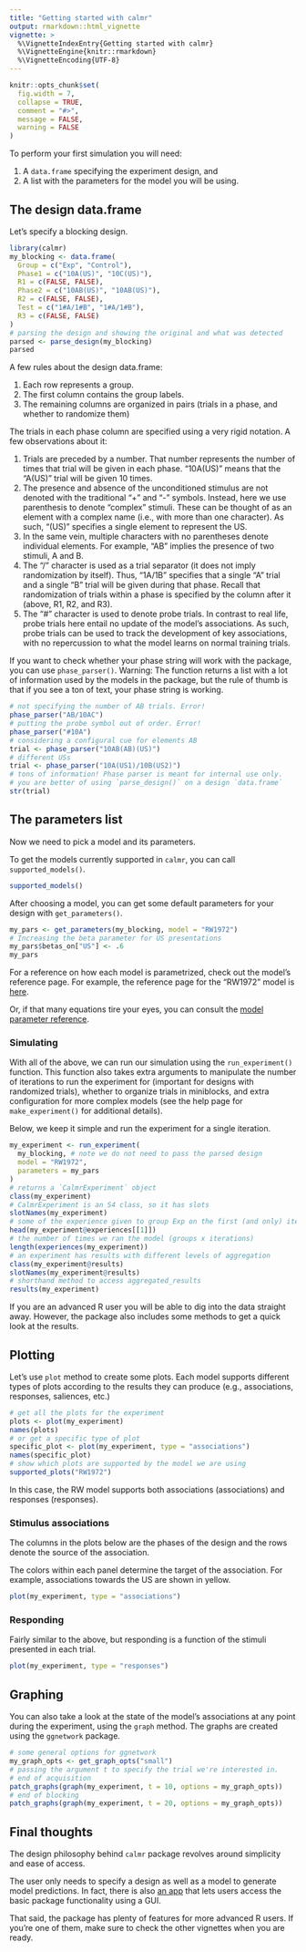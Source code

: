 ```yaml
---
title: "Getting started with calmr"
output: rmarkdown::html_vignette
vignette: >
  %\VignetteIndexEntry{Getting started with calmr}
  %\VignetteEngine{knitr::rmarkdown}
  %\VignetteEncoding{UTF-8}
---
```


```R
knitr::opts_chunk$set(
  fig.width = 7,
  collapse = TRUE,
  comment = "#>",
  message = FALSE,
  warning = FALSE
)
```

To perform your first simulation you will need:

1. A `data.frame` specifying the experiment design, and
2. A list with the parameters for the model you will be using.

## The design data.frame

Let's specify a blocking design.

```r
library(calmr)
my_blocking <- data.frame(
  Group = c("Exp", "Control"),
  Phase1 = c("10A(US)", "10C(US)"),
  R1 = c(FALSE, FALSE),
  Phase2 = c("10AB(US)", "10AB(US)"),
  R2 = c(FALSE, FALSE),
  Test = c("1#A/1#B", "1#A/1#B"),
  R3 = c(FALSE, FALSE)
)
# parsing the design and showing the original and what was detected
parsed <- parse_design(my_blocking)
parsed
```


A few rules about the design data.frame:

1. Each row represents a group.
2. The first column contains the group labels.
3. The remaining columns are organized in pairs (trials in a phase, and whether to randomize them)

The trials in each phase column are specified using a very rigid notation. A few observations about it:

1. Trials are preceded by a number. That number represents 
the number of times that trial will be given in each phase. 
"10A(US)" means that the "A(US)" trial will be given 10 times.
2. The presence and absence of the unconditioned stimulus are 
not denoted with the traditional "+" and "-" symbols. Instead, 
here we use parenthesis to denote "complex" stimuli. These can 
be thought of as an element with a complex name (i.e., with 
more than one character). As such, "(US)" specifies a single 
element to represent the US.
3. In the same vein, multiple characters with no parentheses 
denote individual elements.
For example, "AB" implies the presence of two stimuli, A and B.
4. The "/" character is used as a trial separator 
(it does not imply randomization by itself). 
Thus, "1A/1B" specifies that a single "A" trial 
and a single "B" trial will be given during that phase. 
Recall that randomization of trials within a phase is 
specified by the column after it (above, R1, R2, and R3).
5. The "#" character is used to denote probe trials. 
In contrast to real life, probe trials here entail no 
update of the model's associations. As such, 
probe trials can be used to track the development 
of key associations, with no repercussion to what 
the model learns on normal training trials.

If you want to check whether your phase string will work with the package, 
you can use `phase_parser()`.
Warning: The function returns a list with a lot of information used by the models in the package, 
but the rule of thumb is that if you see a ton of text, your phase string is working.

```r
# not specifying the number of AB trials. Error!
phase_parser("AB/10AC")
# putting the probe symbol out of order. Error!
phase_parser("#10A")
# considering a configural cue for elements AB
trial <- phase_parser("10AB(AB)(US)")
# different USs
trial <- phase_parser("10A(US1)/10B(US2)")
# tons of information! Phase parser is meant for internal use only.
# you are better of using `parse_design()` on a design `data.frame`
str(trial)
```


## The parameters list

Now we need to pick a model and its parameters.

To get the models currently supported in `calmr`, you can call `supported_models()`.

```r
supported_models()
```

After choosing a model, you can get some default parameters 
for your design with `get_parameters()`.

```r
my_pars <- get_parameters(my_blocking, model = "RW1972")
# Increasing the beta parameter for US presentations
my_pars$betas_on["US"] <- .6
my_pars
```

For a reference on how each model is parametrized, check out the model's reference page. For example, the reference page for the "RW1972" model is [here](RW1972.html).

Or, if that many equations tire your eyes, you can consult the [model parameter reference](model_parameters.html).

### Simulating

With all of the above, we can run our simulation using the `run_experiment()` function.
This function also takes extra arguments to manipulate the number of iterations 
to run the experiment for (important for designs with randomized trials), 
whether to organize trials in miniblocks,
and extra configuration for more complex models 
(see the help page for `make_experiment()` for additional details).

Below, we keep it simple and run the experiment for a single iteration.

```r
my_experiment <- run_experiment(
  my_blocking, # note we do not need to pass the parsed design
  model = "RW1972",
  parameters = my_pars
)
# returns a `CalmrExperiment` object
class(my_experiment)
# CalmrExperiment is an S4 class, so it has slots
slotNames(my_experiment)
# some of the experience given to group Exp on the first (and only) iteration
head(my_experiment@experiences[[1]])
# the number of times we ran the model (groups x iterations)
length(experiences(my_experiment))
# an experiment has results with different levels of aggregation
class(my_experiment@results)
slotNames(my_experiment@results)
# shorthand method to access aggregated_results
results(my_experiment)
```

If you are an advanced R user you will be able to dig into the data straight away. However, 
the package also includes some methods to get a quick look at the results.

## Plotting

Let's use `plot` method to create some plots.
Each model supports different types of plots according to the results they can produce
(e.g., associations, responses, saliences, etc.)

```r
# get all the plots for the experiment
plots <- plot(my_experiment)
names(plots)
# or get a specific type of plot
specific_plot <- plot(my_experiment, type = "associations")
names(specific_plot)
# show which plots are supported by the model we are using
supported_plots("RW1972")
```

In this case, the RW model supports both associations (associations) and responses (responses).

### Stimulus associations

The columns in the plots below are the phases of the design and the rows denote 
the source of the association.

The colors within each panel determine the target of the association. 
For example, associations towards the US are shown in yellow.

```r
plot(my_experiment, type = "associations")
```

### Responding

Fairly similar to the above, but responding is a function of the stimuli presented in each trial.

```r
plot(my_experiment, type = "responses")
```

## Graphing

You can also take a look at the state of the model's associations at any 
point during the experiment, using the `graph` method. The graphs are created using
the `ggnetwork` package.

```r
# some general options for ggnetwork
my_graph_opts <- get_graph_opts("small")
# passing the argument t to specify the trial we're interested in.
# end of acquisition
patch_graphs(graph(my_experiment, t = 10, options = my_graph_opts))
# end of blocking
patch_graphs(graph(my_experiment, t = 20, options = my_graph_opts))
```

## Final thoughts

The design philosophy behind `calmr` package revolves around simplicity and ease of access.

The user only needs to specify a design as well as a model to generate model predictions. In fact,
there is also [an app](calmr_app.html) that lets users access the basic package functionality using a GUI.

That said, the package has plenty of features for more advanced R users. 
If you're one of them, make sure to check the other vignettes when you are ready.

